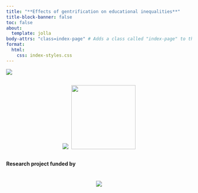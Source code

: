```yaml
---
title: "**Effects of gentrification on educational inequalities**"
title-block-banner: false
toc: false
about:
  template: jolla
body-attrs: "class=index-page" # Adds a class called "index-page" to the body
format:
  html:
    css: index-styles.css
---
```


![](images/Logo_bicolor.svg){.logo-animated fig-align="center"}

::: {style="display: flex; justify-content: center; align-items: center; flex-wrap: wrap;"}
<img src="images/geps-logo.png" style="margin-right: 5px;"/> ![](images/logotip-versio-5-verd-1401x564.png){width="174"}
:::

**Research project funded by**

::: {style="display: flex; justify-content: center; align-items: center;"}
<img src="images/logo_fund.png" style="margin-top: 10px;"/>
:::

```{=html}
<script defer src="https://cdn.overtracking.com/t/tJ4dxONKAlXCjw0k8/"></script>
```
